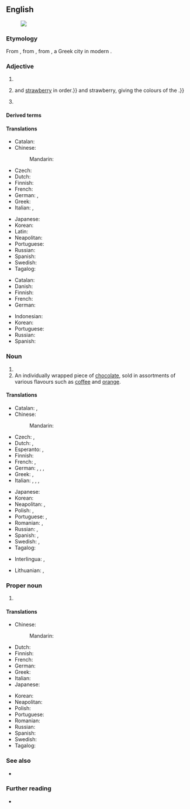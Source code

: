 ==English==
[[Image:Neapolitan ice cream UK.JPG|thumb|right|{{w|Neapolitan ice cream}}]]

===Etymology===
From {{bor|en|la|neāpolītānus}}, from {{m|la|Neāpolis}}, from {{der|en|grc|Νεάπολις|lit=new city}}, a Greek city in modern {{l|en|Naples}}.

===Adjective===
{{en-adj|-}}

# {{def|Pertaining to [[Naples]], a city in southern [[Italy]].}}
# {{def|Describing an [[ice cream]] combination of the [[flavour]]s [[chocolate]], [[vanilla]]{{,}} and [[strawberry]] in order.}} {{qf|Until the mid-20th century the flavours were [[pistachio]], vanilla{{,}} and strawberry, giving the colours of the {{w|Italian flag}}.}}
#: {{syn|en|[[harlequin ice cream|harlequin]]}}
# {{lb|en|dated}} {{def|Describing a variety of [[ice cream]] made with [[egg]]s as well as [[cream]].}} <!--Webster 1913-->

====Derived terms====
{{der3|
|Neapolitan pizza
|Neapolitan mastiff
|Neapolitan chord
|Neapolitan sauce
|lang=en}}

====Translations====
{{trans-top|pertaining to Naples}}
* Catalan: {{t|ca|napolità}}
* Chinese:
*: Mandarin: {{t|cmn|[[那不勒斯]][[的]]|tr=Nàbùlèsī de}}
* Czech: {{t|cs|neapolský}}
* Dutch: {{t+|nl|Napolitaans}}
* Finnish: {{t+|fi|napolilainen}}
* French: {{t+|fr|napolitain}}
* German: {{t+|de|Neapolitaner}}, {{t+|de|neapolitanisch}}
* Greek: {{t+|el|ναπολιτάνικος}}
* Italian: {{t+|it|napoletano}}, {{t+|it|partenopeo}}
{{trans-mid}}
* Japanese: {{t|ja|[[ナポリ]][[の]]|tr=Napori no}}
* Korean: {{t|ko|^[[나폴리]][[의]]}}
* Latin: {{t|la|neāpolītānus}}
* Neapolitan: {{t|nap|napulitano}}
* Portuguese: {{t+|pt|napolitano}}
* Russian: {{t+|ru|неаполита́нский}}
* Spanish: {{t+|es|napolitano}}
* Swedish: {{t|sv|neapolitansk}}
* Tagalog: {{t|tl|Napolitano}}
{{trans-bottom}}

{{trans-top|ice cream}}
* Catalan: {{t|ca|gelat napolità|m}}
* Danish: {{t|da|regnbueis|c|lit=rainbow ice cream}}
* Finnish: {{t+|fi|trio|alt=trio-}}
* French: {{t|fr|tranche napolitaine|f}}
* German: {{t|de|Fürst-Pückler-Eis|n|lit=prince Pückler's ice cream}}
{{trans-mid}}
* Indonesian: {{t|id|es krim neapolitan}}
* Korean: {{t|ko|^나폴리 아이스크림}}
* Portuguese: {{t|pt|sorvete napolitano|m}}
* Russian: {{t|ru|неаполита́нское моро́женое|n}}
* Spanish: {{t|es|helado napolitano|m}}
{{trans-bottom}}

===Noun===
{{en-noun}}

# {{def|An [[inhabitant]] or resident of [[Naples]].}}
# An individually wrapped piece of [[chocolate]], sold in assortments of various flavours such as [[coffee]] and [[orange]]. <!--formerly Terry's trademark, now generic, e.g. Tesco-->

====Translations====
{{trans-top|inhabitant or resident of Naples}}
* Catalan: {{t|ca|napolità|m}}, {{t|ca|napolitana|f}}
* Chinese:
*: Mandarin: {{t|cmn|那不勒斯人|tr=Nàbùlèsī rén}}
* Czech: {{t|cs|Neapolitán|m}}, {{t|cs|Neapolitánec|m}}
* Dutch: {{t+|nl|Napolitaan|m}}, {{t+|nl|Napolitaanse|f}}
* Esperanto: {{t|eo|napolano}} {{qualifier|man or woman}}, {{t|eo|napolanino}} {{qualifier|woman}}
* Finnish: {{t+|fi|napolilainen}}
* French: {{t+|fr|Napolitain|m}}, {{t+|fr|Napolitaine|f}}
* German: {{t+|de|Neapolitaner|m}}, {{t+|de|Neapolitanerin|f}}, {{t+|de|Neapeler|m}}, {{t+|de|Neapelerin|f}}
* Greek: {{t|el|Ναπολιτάνος|m}}, {{t|el|Ναπολιτάνη|f}}
* Italian: {{t+|it|napoletano|m}}, {{t+|it|napoletana|f}}, {{t+|it|partenopeo|m}}, {{t|it|partenopea|f}}
{{trans-mid}}
* Japanese: {{t|ja|ナポリ人|tr=Napori-jin}}
* Korean: {{t|ko|^나폴리인}}
* Neapolitan: {{t|nap|napulitano|m}}, {{t|nap|napulitana|f}}
* Polish: {{t+|pl|neapolitańczyk|m}}, {{t+|pl|neapolitanka|f}}
* Portuguese: {{t+|pt|napolitano|m}}, {{t|pt|napolitana|f}}
* Romanian: {{t+|ro|napolitan|m}}, {{t+|ro|napolitană|f}}
* Russian: {{t+|ru|неаполита́нец|m}}, {{t+|ru|неаполита́нка|f}}
* Spanish: {{t+|es|napolitano|m}}, {{t+|es|napolitana|f}}
* Swedish: {{t+|sv|neapolitan|c}} {{qualifier|man or woman}}, {{t+|sv|neapolitanska|c}} {{qualifier|woman}}
* Tagalog: {{t|tl|Napolitano}}
{{trans-bottom}}

{{checktrans-top}}
* Interlingua: {{t-check|ia|neapolitano|m}}, {{t-check|ia|neapolitana|f}}
{{trans-mid}}
* Lithuanian: {{t-check|lt|neapolietis|m}}, {{t-check|lt|neapolietė|f}}
{{trans-bottom}}

===Proper noun===
{{en-proper noun|-}}

# {{def|The [[language]] of [[Naples]], Italy.}}

====Translations====
{{trans-top|language of Naples, Italy}}
* Chinese:
*: Mandarin: {{t|cmn|那不勒斯語|tr=Nàbùlèsī yǔ|sc=Hani}}
* Dutch: {{t+|nl|Napolitaans|n}}
* Finnish: {{t+|fi|napoli}}
* French: {{t+|fr|napolitain|m}}
* German: {{t+|de|Neapolitanisch|n}}
* Greek: {{t+|el|ναπολιτάνικα|n-p}}
* Italian: {{t+|it|napoletano|m}}
* Japanese: {{t+|ja|ナポリ語|tr=Napori-go}}
{{trans-mid}}
* Korean: {{t|ko|^나폴리어}}
* Neapolitan: {{t|nap|napulitano|n}}
* Polish: {{t+|pl|neapolitański|m}}
* Portuguese: {{t+|pt|napolitano|m}}
* Romanian: {{t+|ro|napolitană|f}}
* Russian: {{t+|ru|неаполита́нский|m}}
* Spanish: {{t+|es|napolitano|m}}
* Swedish: {{t+|sv|neapolitanska|c}}
* Tagalog: {{t|tl|Napolitano}}
{{trans-bottom}}

===See also===
* {{langcat|nap}}

===Further reading===
* {{ethnologue|code=nap}}

{{topics|en|Demonyms|Ice cream|Languages}}